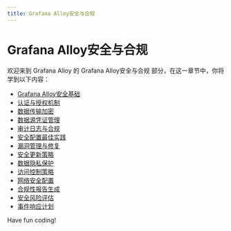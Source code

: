 ```yaml
---
title: Grafana Alloy安全与合规
---
```


# Grafana Alloy安全与合规

欢迎来到 Grafana Alloy 的 Grafana Alloy安全与合规 部分，在这一章节中，你将学到以下内容：

- [Grafana Alloy安全基础](./0-grafana-alloy-security-basics.mdx)
- [认证与授权机制](./1-certification-and-authorization-mechanisms.mdx)
- [数据传输加密](./2-data-transmission-encryption.mdx)
- [数据源凭证管理](./3-data-source-credential-management.mdx)
- [审计日志与合规](./4-audit-log-and-compliance.mdx)
- [安全配置最佳实践](./5-security-configuration-best-practices.mdx)
- [漏洞管理与修复](./6-vulnerability-management-and-remediation.mdx)
- [安全更新策略](./7-security-update-policy.mdx)
- [数据隐私保护](./8-data-privacy-protection.mdx)
- [访问控制策略](./9-acl.mdx)
- [网络安全配置](./10-cybersecurity-configuration.mdx)
- [合规性报告生成](./11-compliance-report-generation.mdx)
- [安全风险评估](./12-security-risk-assessment.mdx)
- [事件响应计划](./13-incident-response-plan.mdx)

Have fun coding!